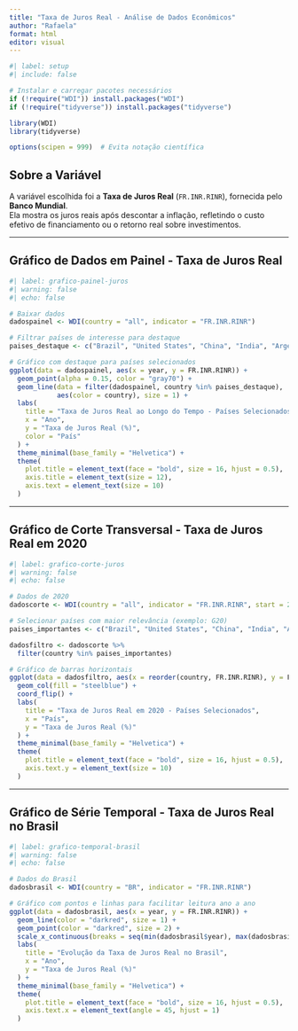 ---
title: "Taxa de Juros Real - Análise de Dados Econômicos"
author: "Rafaela"
format: html
editor: visual
---

```{r}
#| label: setup
#| include: false

# Instalar e carregar pacotes necessários
if (!require("WDI")) install.packages("WDI")
if (!require("tidyverse")) install.packages("tidyverse")

library(WDI)
library(tidyverse)

options(scipen = 999)  # Evita notação científica
```

## Sobre a Variável

A variável escolhida foi a **Taxa de Juros Real** (`FR.INR.RINR`), fornecida pelo **Banco Mundial**.\
Ela mostra os juros reais após descontar a inflação, refletindo o custo efetivo de financiamento ou o retorno real sobre investimentos.

------------------------------------------------------------------------

## Gráfico de Dados em Painel - Taxa de Juros Real

```{r}
#| label: grafico-painel-juros
#| warning: false
#| echo: false

# Baixar dados
dadospainel <- WDI(country = "all", indicator = "FR.INR.RINR")

# Filtrar países de interesse para destaque
paises_destaque <- c("Brazil", "United States", "China", "India", "Argentina","Mexico", "South Africa")

# Gráfico com destaque para países selecionados
ggplot(data = dadospainel, aes(x = year, y = FR.INR.RINR)) +
  geom_point(alpha = 0.15, color = "gray70") +
  geom_line(data = filter(dadospainel, country %in% paises_destaque),
            aes(color = country), size = 1) +
  labs(
    title = "Taxa de Juros Real ao Longo do Tempo - Países Selecionados",
    x = "Ano",
    y = "Taxa de Juros Real (%)",
    color = "País"
  ) +
  theme_minimal(base_family = "Helvetica") +
  theme(
    plot.title = element_text(face = "bold", size = 16, hjust = 0.5),
    axis.title = element_text(size = 12),
    axis.text = element_text(size = 10)
  )
```

------------------------------------------------------------------------

## Gráfico de Corte Transversal - Taxa de Juros Real em 2020

```{r}
#| label: grafico-corte-juros
#| warning: false
#| echo: false

# Dados de 2020
dadoscorte <- WDI(country = "all", indicator = "FR.INR.RINR", start = 2020, end = 2020)

# Selecionar países com maior relevância (exemplo: G20)
paises_importantes <- c("Brazil", "United States", "China", "India", "Argentina", "Mexico", "South Africa")

dadosfiltro <- dadoscorte %>% 
  filter(country %in% paises_importantes)

# Gráfico de barras horizontais
ggplot(data = dadosfiltro, aes(x = reorder(country, FR.INR.RINR), y = FR.INR.RINR)) +
  geom_col(fill = "steelblue") +
  coord_flip() +
  labs(
    title = "Taxa de Juros Real em 2020 - Países Selecionados",
    x = "País",
    y = "Taxa de Juros Real (%)"
  ) +
  theme_minimal(base_family = "Helvetica") +
  theme(
    plot.title = element_text(face = "bold", size = 16, hjust = 0.5),
    axis.text.y = element_text(size = 10)
  )
```

------------------------------------------------------------------------

## Gráfico de Série Temporal - Taxa de Juros Real no Brasil

```{r}
#| label: grafico-temporal-brasil
#| warning: false
#| echo: false

# Dados do Brasil
dadosbrasil <- WDI(country = "BR", indicator = "FR.INR.RINR")

# Gráfico com pontos e linhas para facilitar leitura ano a ano
ggplot(data = dadosbrasil, aes(x = year, y = FR.INR.RINR)) +
  geom_line(color = "darkred", size = 1) +
  geom_point(color = "darkred", size = 2) +
  scale_x_continuous(breaks = seq(min(dadosbrasil$year), max(dadosbrasil$year), by = 2)) +
  labs(
    title = "Evolução da Taxa de Juros Real no Brasil",
    x = "Ano",
    y = "Taxa de Juros Real (%)"
  ) +
  theme_minimal(base_family = "Helvetica") +
  theme(
    plot.title = element_text(face = "bold", size = 16, hjust = 0.5),
    axis.text.x = element_text(angle = 45, hjust = 1)
  )
```
